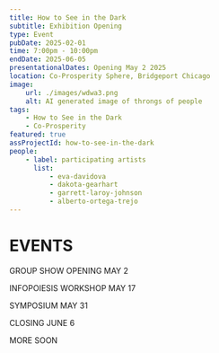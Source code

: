 ```yaml
---
title: How to See in the Dark
subtitle: Exhibition Opening
type: Event
pubDate: 2025-02-01
time: 7:00pm - 10:00pm
endDate: 2025-06-05
presentationalDates: Opening May 2 2025
location: Co-Prosperity Sphere, Bridgeport Chicago
image:
    url: ./images/wdwa3.png
    alt: AI generated image of throngs of people
tags:
    - How to See in the Dark
    - Co-Prosperity
featured: true
assProjectId: how-to-see-in-the-dark
people:
    - label: participating artists
      list:
          - eva-davidova
          - dakota-gearhart
          - garrett-laroy-johnson
          - alberto-ortega-trejo
---
```


# EVENTS

GROUP SHOW OPENING MAY 2

INFOPOIESIS WORKSHOP MAY 17

SYMPOSIUM MAY 31

CLOSING JUNE 6

MORE SOON
